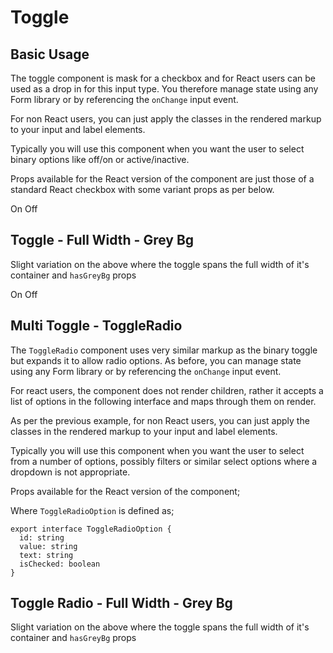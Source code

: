 
<Meta title="Toggle" component={Toggle} />

# Toggle

## Basic Usage

The toggle component is mask for a checkbox and for React users can be used as a drop in for this input type. You therefore manage state using any Form library or by referencing the `onChange` input event.

For non React users, you can just apply the classes in the rendered markup to your input and label elements.

Typically you will use this component when you want the user to select binary options like off/on or active/inactive.

Props available for the React version of the component are just those of a standard React checkbox with some variant props as per below.

<ArgsTable of={Toggle} />

<Canvas>
  <Story name="Basic Usage">
    <Toggle id="my-cool-toggle">
      <ElToggleItem>On</ElToggleItem>
      <ElToggleItem>Off</ElToggleItem>
    </Toggle>
  </Story>
</Canvas>

<RenderHtmlMarkup component="Toggle" story="Basic Usage" />

## Toggle - Full Width - Grey Bg

Slight variation on the above where the toggle spans the full width of it's container and `hasGreyBg` props

<Canvas>
  <Story name="Toggle - Full Width - Grey Bg">
    <Toggle id="my-cool-toggle-variants" isFullWidth hasGreyBg>
      <ElToggleItem>On</ElToggleItem>
      <ElToggleItem>Off</ElToggleItem>
    </Toggle>
  </Story>
</Canvas>

<RenderHtmlMarkup component="Toggle" story="Toggle - Full Width - Grey Bg" />

## Multi Toggle - ToggleRadio

The `ToggleRadio` component uses very similar markup as the binary toggle but expands it to allow radio options. As before, you can manage state using any Form library or by referencing the `onChange` input event.

For react users, the component does not render children, rather it accepts a list of options in the following interface and maps through them on render.

As per the previous example, for non React users, you can just apply the classes in the rendered markup to your input and label elements.

Typically you will use this component when you want the user to select from a number of options, possibly filters or similar select options where a dropdown is not appropriate.

Props available for the React version of the component;

<ArgsTable of={ToggleRadio} />

Where `ToggleRadioOption` is defined as;

```tsx
export interface ToggleRadioOption {
  id: string
  value: string
  text: string
  isChecked: boolean
}
```

<Canvas>
  <Story name="Toggle Radio - Default">
    <ToggleRadio
      name="my-cool-toggle-radio"
      options={[
        {
          id: 'option-1',
          value: 'option-1',
          text: 'Option 1',
          isChecked: true,
        },
        {
          id: 'option-2',
          value: 'option-2',
          text: 'Option 2',
          isChecked: false,
        },
        {
          id: 'option-3',
          value: 'option-3',
          text: 'Option 3',
          isChecked: false,
        },
      ]}
    />
  </Story>
</Canvas>

<RenderHtmlMarkup component="Toggle" story="Toggle Radio - Default" />

## Toggle Radio - Full Width - Grey Bg

Slight variation on the above where the toggle spans the full width of it's container and `hasGreyBg` props

<Canvas>
  <Story name="Toggle Radio - Full Width - Grey Bg">
    <ToggleRadio
      name="my-cool-toggle-radio-full-width"
      isFullWidth
      hasGreyBg
      options={[
        {
          id: 'option-1-fw',
          value: 'option-1-fw',
          text: 'Option 1',
          isChecked: true,
        },
        {
          id: 'option-2-fw',
          value: 'option-2-fw',
          text: 'Option 2',
          isChecked: false,
        },
        {
          id: 'option-3-fw',
          value: 'option-3-fw',
          text: 'Option 3',
          isChecked: false,
        },
      ]}
    />
  </Story>
</Canvas>

<RenderHtmlMarkup component="Toggle" story="Toggle Radio - Full Width - Grey Bg" />
